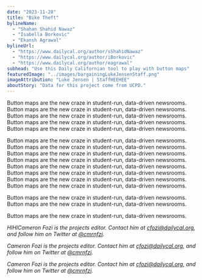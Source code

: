 ```yaml
---
date: "2023-11-28"
title: "Bike Theft"
bylineName:
  - "Shahan Shahid Nawaz"
  - "Isabella Borkovic"
  - "Ekansh Agrawal"
bylineUrl:
  - "https://www.dailycal.org/author/sShahidNawaz"
  - "https://www.dailycal.org/author/iBorkovic"
  - "https://www.dailycal.org/author/eagrawal"
subhead: "Use this Daily Californian tool to play with button maps"
featuredImage: "../images/bargainingLukeJensenStaff.png"
imageAttribution: "Luke Jensen | StaffHEEHEE"
aboutStory: "Data for this project come from UCPD."
---
```


Button maps are the new craze in student-run, data-driven newsrooms. Button maps
are the new craze in student-run, data-driven newsrooms. Button maps are the new
craze in student-run, data-driven newsrooms. Button maps are the new craze in student-run,
data-driven newsrooms. Button maps are the new craze in student-run, data-driven
newsrooms.

<MarkerClusterMap />

Button maps are the new craze in student-run, data-driven newsrooms. Button maps are the new craze in student-run, data-driven newsrooms. Button maps are the new craze in student-run, data-driven newsrooms. Button maps are the new craze in student-run, data-driven newsrooms. Button maps are the new craze in student-run, data-driven newsrooms. Button maps are the new craze in student-run, data-driven newsrooms. Button maps are the new craze in student-run, data-driven newsrooms. Button maps are the new craze in student-run, data-driven newsrooms.

Button maps are the new craze in student-run, data-driven newsrooms. Button maps are the new craze in student-run, data-driven newsrooms.

Button maps are the new craze in student-run, data-driven newsrooms.

_HIHICameron Fozi is the projects editor. Contact him at [cfozi@dailycal.org](mailto:cfozi@dailycal.org), and follow him on Twitter at <a href="https://twitter.com/cmrnfzi" target="_blank">@cmrnfzi</a>._

_Cameron Fozi is the projects editor. Contact him at [cfozi@dailycal.org](mailto:cfozi@dailycal.org), and follow him on Twitter at <a href="https://twitter.com/cmrnfzi" target="_blank">@cmrnfzi</a>._

<TheftsPerYearBarChart />

<PopularTheftLocationsBarChart />

<TheftsPerHourLineChart />

_Cameron Fozi is the projects editor. Contact him at [cfozi@dailycal.org](mailto:cfozi@dailycal.org), and follow him on Twitter at <a href="https://twitter.com/cmrnfzi" target="_blank">@cmrnfzi</a>._
